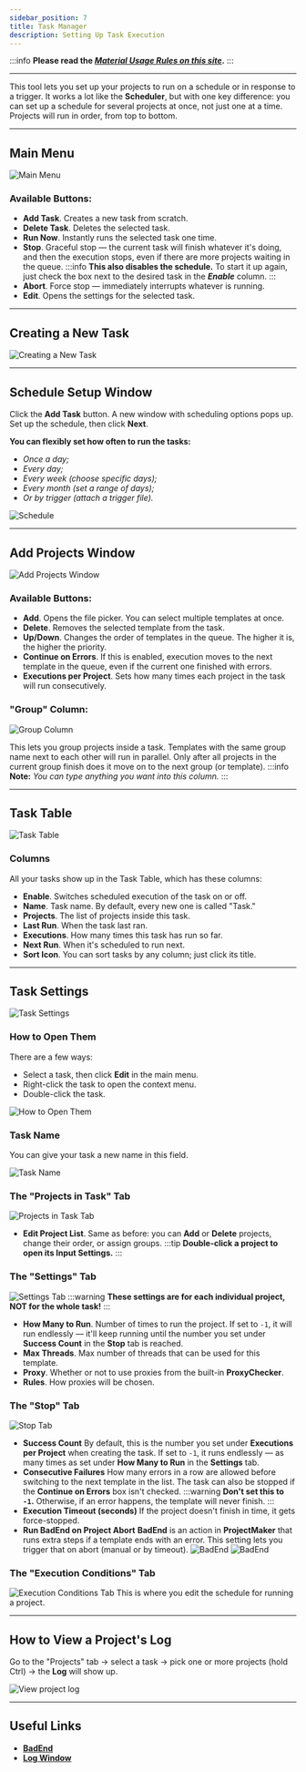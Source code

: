 ```yaml
---
sidebar_position: 7
title: Task Manager
description: Setting Up Task Execution
---
```

:::info **Please read the [*Material Usage Rules on this site*](../Disclaimer).**
:::
_______________________________________________
This tool lets you set up your projects to run on a schedule or in response to a trigger. It works a lot like the **Scheduler**, but with one key difference: you can set up a schedule for several projects at once, not just one at a time. Projects will run in order, from top to bottom.
_______________________________________________
## Main Menu
![Main Menu](./assets/Task_Manager/Task_Manager_pic1.png)
### Available Buttons:
- **Add Task**. Creates a new task from scratch.
- **Delete Task**. Deletes the selected task.
- **Run Now**. Instantly runs the selected task one time.
- **Stop**. Graceful stop — the current task will finish whatever it's doing, and then the execution stops, even if there are more projects waiting in the queue.
:::info **This also disables the schedule.**
To start it up again, just check the box next to the desired task in the ***Enable*** column.
:::
- **Abort**. Force stop — immediately interrupts whatever is running.
- **Edit**. Opens the settings for the selected task.
_______________________________________________
## Creating a New Task
![Creating a New Task](./assets/Task_Manager/Task_Manager_pic2.png)
_______________________________________________
## Schedule Setup Window
Click the **Add Task** button. A new window with scheduling options pops up. Set up the schedule, then click **Next**.

**You can flexibly set how often to run the tasks:**
- *Once a day;*
- *Every day;*
- *Every week (choose specific days);*
- *Every month (set a range of days);*
- *Or by trigger (attach a trigger file).*

![Schedule](./assets/Task_Manager/Task_Manager_pic3.png)

_______________________________________________
## Add Projects Window
![Add Projects Window](./assets/Task_Manager/Task_Manager_pic4.png)
### Available Buttons:
- **Add**. Opens the file picker. You can select multiple templates at once.
- **Delete**. Removes the selected template from the task.
- **Up/Down**. Changes the order of templates in the queue. The higher it is, the higher the priority.
- **Continue on Errors**. If this is enabled, execution moves to the next template in the queue, even if the current one finished with errors.
- **Executions per Project**. Sets how many times each project in the task will run consecutively.

### "Group" Column:
![Group Column](./assets/Task_Manager/Task_Manager_pic5.png)

This lets you group projects inside a task. Templates with the same group name next to each other will run in parallel. Only after all projects in the current group finish does it move on to the next group (or template).
:::info **Note:**
*You can type anything you want into this column.*
:::
_______________________________________________
## Task Table
![Task Table](./assets/Task_Manager/Task_Manager_pic6.png)
### Columns
All your tasks show up in the Task Table, which has these columns:
- **Enable**. Switches scheduled execution of the task on or off.
- **Name**. Task name. By default, every new one is called "Task."
- **Projects**. The list of projects inside this task.
- **Last Run**. When the task last ran.
- **Executions**. How many times this task has run so far.
- **Next Run**. When it's scheduled to run next.
- **Sort Icon**. You can sort tasks by any column; just click its title.
_______________________________________________
## Task Settings
![Task Settings](./assets/Task_Manager/Task_Manager_pic8.png)

### How to Open Them
There are a few ways:
- Select a task, then click **Edit** in the main menu.
- Right-click the task to open the context menu.
- Double-click the task.

![How to Open Them](./assets/Task_Manager/Task_Manager_pic7.png)

### Task Name
You can give your task a new name in this field.

![Task Name](./assets/Task_Manager/Task_Manager_pic9.png)

### The "Projects in Task" Tab
![Projects in Task Tab](./assets/Task_Manager/Task_Manager_pic10.png)
- **Edit Project List**. Same as before: you can **Add** or **Delete** projects, change their order, or assign groups.
:::tip **Double-click a project to open its Input Settings.**
:::

### The "Settings" Tab
![Settings Tab](./assets/Task_Manager/Task_Manager_pic11.png)
:::warning **These settings are for each individual project, NOT for the whole task!**
:::
- **How Many to Run**. Number of times to run the project. If set to `-1`, it will run endlessly — it'll keep running until the number you set under **Success Count** in the **Stop** tab is reached.
- **Max Threads**. Max number of threads that can be used for this template.
- **Proxy**. Whether or not to use proxies from the built-in **ProxyChecker**.
- **Rules**. How proxies will be chosen.

### The "Stop" Tab
![Stop Tab](./assets/Task_Manager/Task_Manager_pic12.png)
- **Success Count**
By default, this is the number you set under **Executions per Project** when creating the task. If set to `-1`, it runs endlessly — as many times as set under **How Many to Run** in the **Settings** tab.
- **Consecutive Failures**
How many errors in a row are allowed before switching to the next template in the list. The task can also be stopped if the **Continue on Errors** box isn't checked.
:::warning **Don't set this to `-1`.**
Otherwise, if an error happens, the template will never finish.
:::
- **Execution Timeout (seconds)**
If the project doesn't finish in time, it gets force-stopped.
- **Run BadEnd on Project Abort**
**BadEnd** is an action in **ProjectMaker** that runs extra steps if a template ends with an error. This setting lets you trigger that on abort (manual or by timeout).
![BadEnd](./assets/Task_Manager/Task_Manager_pic13.png)  ![BadEnd](./assets/Task_Manager/Task_Manager_pic14.png)

### The "Execution Conditions" Tab
![Execution Conditions Tab](./assets/Task_Manager/Task_Manager_pic15.png)
This is where you edit the schedule for running a project.
_______________________________________________
## How to View a Project's Log
Go to the "Projects" tab → select a task → pick one or more projects (hold Ctrl) → the **Log** will show up.

![View project log](./assets/Task_Manager/Task_Manager_pic16.png)
_______________________________________________
## Useful Links
- [**BadEnd**](../Project%20Editor/Logic/BadEnd)
- [**Log Window**](../pm/Interface/Log_window)